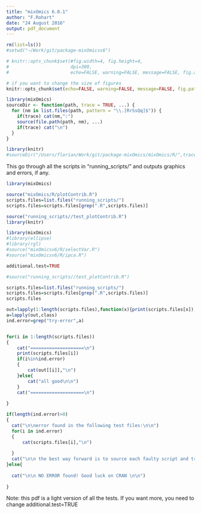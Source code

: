 ```yaml
---
title: "mixOmics 6.0.1"
author: "F.Rohart"
date: "24 August 2016"
output: pdf_document
---
```

```r
rm(list=ls())
#setwd("~/Work/git/package-mixOmicsv6")

# knitr::opts_chunk$set(#fig.width=4, fig.height=4, 
#                       dpi=300,
#                       echo=FALSE, warning=FALSE, message=FALSE, fig.align='center')

# if you want to change the size of figures
knitr::opts_chunk$set(echo=FALSE, warning=FALSE, message=FALSE, fig.path= 'Figures/', fig.width=9, fig.height=6)

library(mixOmics)
sourceDir <- function(path, trace = TRUE, ...) {
  for (nm in list.files(path, pattern = "\\.[RrSsQq]$")) {
    if(trace) cat(nm,":")
    source(file.path(path, nm), ...)
    if(trace) cat("\n")
  }
}

library(knitr)
#sourceDir("/Users/florian/Work/git/package-mixOmics/mixOmics/R/",trace=FALSE)
```

This go through all the scripts in "running_scripts/" and outputs graphics and errors, if any. 

```r
library(mixOmics)

source("mixOmics/R/plotContrib.R")
scripts.files=list.files("running_scripts/")
scripts.files=scripts.files[grep(".R",scripts.files)]

source("running_scripts//test_plotContrib.R")
library(knitr)
```


```r
library(mixOmics)
#library(ellipse)
#library(rgl)
#source("mixOmicsv6/R/selectVar.R")
#source("mixOmicsv6/R/ipca.R")

additional.test=TRUE

#source("running_scripts//test_plotContrib.R")

scripts.files=list.files("running_scripts/")
scripts.files=scripts.files[grep(".R",scripts.files)]
scripts.files

out=lapply(1:length(scripts.files),function(x){print(scripts.files[x]);try(suppressMessages(source(paste0("running_scripts/",scripts.files[x]))),silent=TRUE)})
a=lapply(out,class)
ind.error=grep("try-error",a)


for(i in 1:length(scripts.files))
{
    cat("====================\n")
    print(scripts.files[i])
    if(i%in%ind.error)
    {
        cat(out[[i]],"\n")
    }else{
        cat("all good\n\n")
    }
    cat("====================\n")
    
}

if(length(ind.error)>0)
{
  cat("\n\nerror found in the following test files:\n\n")
  for(i in ind.error)
  {
      cat(scripts.files[i],"\n")
    
  }
  cat("\n\n the best way forward is to source each faulty script and traceback() to get the line that broke the code\n")
}else{
  
  cat("\n\n NO ERROR found! Good luck on CRAN \n\n")
  
}

```

Note: this pdf is a light version of all the tests. If you want more, you need to change additional.test=TRUE